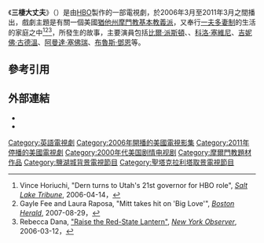 {{Infobox television
| show_name = 三棲大丈夫
| eng_name = ''Big Love''
| image = 
| caption = 
| format = [[戲劇|戲劇]]
| runtime = 50分鐘
| creator = 
| starring = [[比爾·派斯頓|比爾·派斯頓]]<br />{{le|珍妮·翠柏虹|Jeanne Tripplehorn}}<br />[[科洛·塞維尼|科洛·塞維尼]]<br />[[吉妮佛·古德溫|吉妮佛·古德溫]]<br />[[阿曼達·塞佛瑞|阿曼達·塞佛瑞]]<br />[[布魯斯·鄧恩|布魯斯·鄧恩]]等
| writer =  [[達斯汀·蘭斯·布雷克|達斯汀·蘭斯·布雷克]]等
| country = [[美國|美國]]
| language = [[英語|英語]]
| network = [[HBO|HBO]]
| first_aired = {{start date|2006|3|12}}
| last_aired = {{end date|2011|3|20}}
| num_seasons = 5
| num_episodes = 53
| status = ended
| website = http://www.hbo.com/big-love
}}
《'''三棲大丈夫'''》（{{lang-en|''Big Love''}}）是由[[HBO|HBO]]製作的一部電視劇，於2006年3月至2011年3月之間播出，戲劇主題是有關一個美國[[猶他州|猶他州]][[摩門教基本教義派|摩門教基本教義派]]，又奉行[[一夫多妻制|一夫多妻制]]的生活的家庭之中<ref>Vince Horiuchi, "Dern turns to Utah's 21st governor for HBO role", ''[[Salt_Lake_Tribune|Salt Lake Tribune]]'', 2006-04-14，</ref><ref>Gayle Fee and Laura Raposa, "Mitt takes hit on 'Big Love'", ''[[Boston_Herald|Boston Herald]]'', 2007-08-29，</ref><ref>Rebecca Dana, [http://www，observer，com/node/51964 "Raise the Red-State Lantern"]{{dead link|date=2017年11月 |bot=InternetArchiveBot |fix-attempted=yes }}, ''[[New_York_Observer|New York Observer]]'', 2006-03-12，</ref>，所發生的故事，主要演員包括[[比爾·派斯頓|比爾·派斯頓]]、{{le|珍妮·翠柏虹|Jeanne Tripplehorn}}、[[科洛·塞維尼|科洛·塞維尼]]、[[吉妮佛·古德溫|吉妮佛·古德溫]]、[[阿曼達·塞佛瑞|阿曼達·塞佛瑞]]、[[布魯斯·鄧恩|布魯斯·鄧恩]]等。

==參考引用==
{{Reflist}}

==外部連結==
{{wikiquote}}
* {{official website|http://www.hbo.com/big-love}}
* {{IMDb title|0421030|Big Love}}

{{HBONetwork Series|former}}

{{DEFAULTSORT:Big Love}}
[[Category:英語電視劇|Category:英語電視劇]]
[[Category:2006年開播的美國電視影集|Category:2006年開播的美國電視影集]]
[[Category:2011年停播的美國電視劇|Category:2011年停播的美國電視劇]]
[[Category:2000年代美国剧情电视剧|Category:2000年代美国剧情电视剧]]
[[Category:摩爾門教題材作品|Category:摩爾門教題材作品]]
[[Category:鹽湖城背景電視節目|Category:鹽湖城背景電視節目]]
[[Category:聖塔克拉利塔取景電視節目|Category:聖塔克拉利塔取景電視節目]]